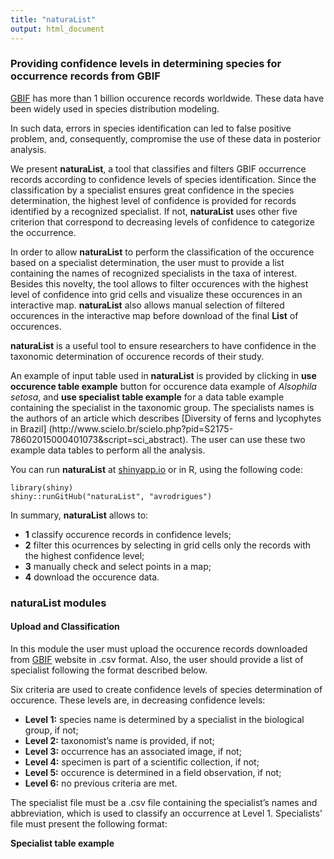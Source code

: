 ---
title: "naturaList"
output: html_document
---
### Providing confidence levels in determining species for occurrence records from GBIF

[GBIF](https://www.gbif.org) has more than 1 billion occurence records worldwide. These data have been widely used in species distribution modeling.

In such data, errors in species identification can led to false positive problem, and, consequently, compromise the use of these data in posterior analysis.

We present **naturaList**, a tool that classifies and filters GBIF occurrence records according to confidence levels of species identification. Since the classification by a specialist ensures great confidence in the species determination, the highest level of confidence is provided for records identified by a recognized specialist. If not, **naturaList** uses other five criterion that correspond to decreasing levels of confidence to categorize the occurrence. 

In order to allow **naturaList** to perform the classification of the occurence based on a specialist determination, the user must to provide a list containing the names of recognized specialists in the taxa of interest. Besides this novelty, the tool allows to filter occurences with the highest level of confidence into grid cells and visualize these occurences in an interactive map. **naturaList** also allows manual selection of filtered occurences in the interactive map before download of the final **List** of occurences.

**naturaList** is a useful tool to ensure researchers to have confidence in the taxonomic determination of occurence records of their study.

An example of input table used in **naturaList** is provided by clicking in **use occurence table example** button for occurence data example of *Alsophila setosa*, and **use specialist table example** for a data table example containing the specialist in the taxonomic group. The specialists names is the authors of an article which describes [Diversity of ferns and lycophytes in Brazil] (http://www.scielo.br/scielo.php?pid=S2175-78602015000401073&script=sci_abstract). The user can use these two example data tables to perform all the analysis.

You can run **naturaList** at [shinyapp.io](https://avrodrigues.shinyapps.io/naturaList/) or in R, using the following code:

```
library(shiny)
shiny::runGitHub("naturaList", "avrodrigues")
```

In summary, **naturaList** allows to:

- **1** classify occurence records in confidence levels;
- **2** filter this ocurrences by selecting in grid cells only the records with the highest confidence level;
- **3** manually check and select points in a map;
- **4** download the occurence data.

### naturaList modules

#### **Upload and Classification**

In this module the user must upload the occurence records downloaded from [GBIF](https://www.gbif.org) website in .csv format. Also, the user should provide a list of specialist following the format described below.

Six criteria are used to create confidence levels of species determination of occurence.  These levels are, in decreasing confidence levels:

- **Level 1:** species name is determined by a specialist in the biological group, if not;
- **Level 2:** taxonomist's name is provided, if not;
- **Level 3:** occurrence has an associated image, if not;
- **Level 4:** specimen is part of a scientific collection, if not;
- **Level 5:** occurence is determined in a field observation, if not;
- **Level 6:** no previous criteria are met.

The specialist file must be a .csv file containing the specialist's names and abbreviation, which is used to classify an occurrence at Level 1. Specialists' file must present the following format:

**Specialist table example**
